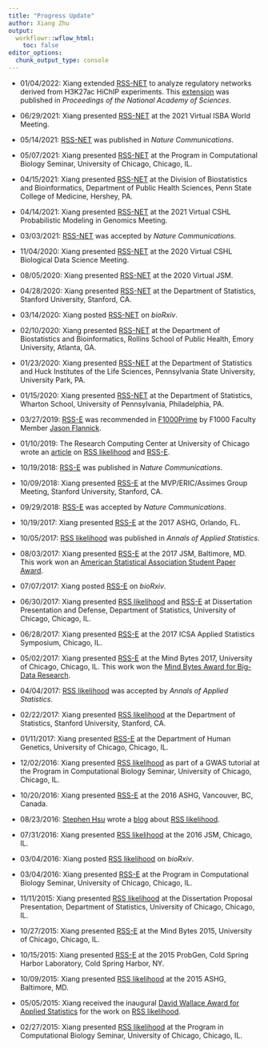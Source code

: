 ```yaml
---
title: "Progress Update"
author: Xiang Zhu
output:
  workflowr::wflow_html:
    toc: false
editor_options:
  chunk_output_type: console
---
```


[RSS-NET]: https://doi.org/10.1038/s41467-021-22588-0 
[RSS-E]: https://doi.org/10.1038/s41467-018-06805-x
[RSS likelihood]: https://doi.org/10.1214/17-aoas1046

- 01/04/2022: Xiang extended [RSS-NET][] to analyze regulatory networks derived
from H3K27ac HiChIP experiments. This [extension](https://doi.org/10.1073/pnas.2115601119)
was published in *Proceedings of the National Academy of Sciences*. 

- 06/29/2021: Xiang presented [RSS-NET][] at the 2021 Virtual ISBA World Meeting. 

- 05/14/2021: [RSS-NET][] was published in *Nature Communications*.

- 05/07/2021: Xiang presented [RSS-NET][] at the Program in Computational Biology Seminar,
University of Chicago, Chicago, IL.

- 04/15/2021: Xiang presented [RSS-NET][] at the Division of Biostatistics and
Bioinformatics, Department of Public Health Sciences,
Penn State College of Medicine, Hershey, PA.

- 04/14/2021: Xiang presented [RSS-NET][] at the 2021 Virtual CSHL
Probabilistic Modeling in Genomics Meeting. 

- 03/03/2021: [RSS-NET][] was accepted by *Nature Communications*.

- 11/04/2020: Xiang presented [RSS-NET][] at the 2020 Virtual CSHL
Biological Data Science Meeting. 

- 08/05/2020: Xiang presented [RSS-NET][] at the 2020 Virtual JSM.

- 04/28/2020: Xiang presented [RSS-NET][] at the Department of Statistics,
Stanford University, Stanford, CA.

- 03/14/2020: Xiang posted [RSS-NET][] on *bioRxiv*.

- 02/10/2020: Xiang presented [RSS-NET][] at the Department of Biostatistics and
Bioinformatics, Rollins School of Public Health, Emory University, Atlanta, GA.

- 01/23/2020: Xiang presented [RSS-NET][] at the Department of Statistics and
Huck Institutes of the Life Sciences, Pennsylvania State University,
University Park, PA.

- 01/15/2020: Xiang presented [RSS-NET][] at the Department of Statistics,
Wharton School, University of Pennsylvania, Philadelphia, PA.

- 03/27/2019: [RSS-E][] was recommended in
[F1000Prime](https://doi.org/10.3410/f.734261365.793558023)
by F1000 Faculty Member
[Jason Flannick](https://f1000.com/prime/thefaculty/member/499999771097550974).

- 01/10/2019: The Research Computing Center at University of Chicago wrote an
[article](https://rcc.uchicago.edu/about-rcc/news-features/new-statistical-method-gives-second-life-gwas-data)
on [RSS likelihood][] and [RSS-E][].

- 10/19/2018: [RSS-E][] was published in *Nature Communications*.

- 10/09/2018: Xiang presented [RSS-E][] at the MVP/ERIC/Assimes Group Meeting,
Stanford University, Stanford, CA.

- 09/29/2018: [RSS-E][] was accepted by *Nature Communications*.

- 10/19/2017: Xiang presented [RSS-E][] at the 2017 ASHG, Orlando, FL.

- 10/05/2017: [RSS likelihood][] was published in *Annals of Applied Statistics*.

- 08/03/2017: Xiang presented [RSS-E][] at the 2017 JSM, Baltimore, MD.
This work won an [American Statistical Association Student Paper Award](https://stat.uchicago.edu/academics/graduate-programs/graduate-student-resources/academic-life/student-awards/#collapse13).

- 07/07/2017: Xiang posted [RSS-E][] on *bioRxiv*.

- 06/30/2017: Xiang presented [RSS likelihood][] and [RSS-E][]
at Dissertation Presentation and Defense, Department of Statistics,
University of Chicago, Chicago, IL.

- 06/28/2017: Xiang presented [RSS-E][] at the
2017 ICSA Applied Statistics Symposium, Chicago, IL.

- 05/02/2017: Xiang presented [RSS-E][] at the Mind Bytes 2017,
University of Chicago, Chicago, IL. This work won the [Mind Bytes Award for Big-Data Research](https://mindbytes.uchicago.edu/2017/callforposters.php#tab8).

- 04/04/2017: [RSS likelihood][] was accepted by *Annals of Applied Statistics*.

- 02/22/2017: Xiang presented [RSS likelihood][] at
the Department of Statistics, Stanford University, Stanford, CA.

- 01/11/2017: Xiang presented [RSS-E][] at the Department of Human Genetics,
University of Chicago, Chicago, IL.

- 12/02/2016: Xiang presented [RSS likelihood][] as part of a GWAS tutorial
at the Program in Computational Biology Seminar, University of Chicago, Chicago, IL.

- 10/20/2016: Xiang presented [RSS-E][] at the 2016 ASHG, Vancouver, BC, Canada.

- 08/23/2016: [Stephen Hsu](https://pa.msu.edu/profile/hsu/) wrote a
[blog](https://infoproc.blogspot.com/2016/08/bayesian-large-scale-multiple.html)
about [RSS likelihood][].

- 07/31/2016: Xiang presented [RSS likelihood][] at the 2016 JSM, Chicago, IL.

- 03/04/2016: Xiang posted [RSS likelihood][] on *bioRxiv*. 

- 03/04/2016: Xiang presented [RSS-E][] at the Program in Computational Biology Seminar,
University of Chicago, Chicago, IL.

- 11/11/2015: Xiang presented [RSS likelihood][] at the Dissertation Proposal
Presentation, Department of Statistics, University of Chicago, Chicago, IL.

- 10/27/2015: Xiang presented [RSS-E][] at the Mind Bytes 2015,
University of Chicago, Chicago, IL.

- 10/15/2015: Xiang presented [RSS-E][] at the 2015 ProbGen,
Cold Spring Harbor Laboratory, Cold Spring Harbor, NY.

- 10/09/2015: Xiang presented [RSS likelihood][] at the 2015 ASHG, Baltimore, MD.

- 05/05/2015: Xiang received the inaugural [David Wallace Award for Applied Statistics](https://stat.uchicago.edu/academics/graduate-programs/graduate-student-resources/academic-life/student-awards/#collapse22) for the work on [RSS likelihood][]. 

- 02/27/2015: Xiang presented [RSS likelihood][] at the Program in Computational Biology Seminar,
University of Chicago, Chicago, IL.

